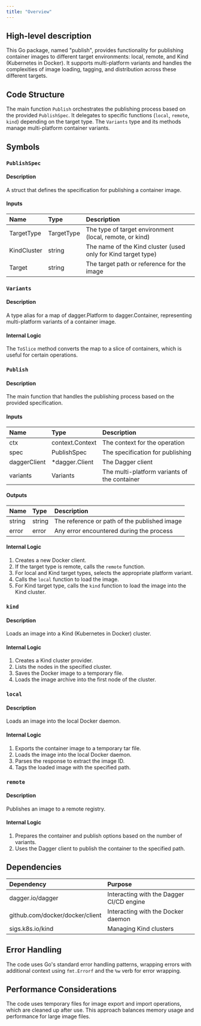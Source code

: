 ```yaml
---
title: "Overview"
---
```


## High-level description
This Go package, named "publish", provides functionality for publishing container images to different target environments: local, remote, and Kind (Kubernetes in Docker). It supports multi-platform variants and handles the complexities of image loading, tagging, and distribution across these different targets.

## Code Structure
The main function `Publish` orchestrates the publishing process based on the provided `PublishSpec`. It delegates to specific functions (`local`, `remote`, `kind`) depending on the target type. The `Variants` type and its methods manage multi-platform container variants.

## Symbols

### `PublishSpec`
#### Description
A struct that defines the specification for publishing a container image.

#### Inputs
| Name | Type | Description |
|:-----|:-----|:------------|
| TargetType | TargetType | The type of target environment (local, remote, or kind) |
| KindCluster | string | The name of the Kind cluster (used only for Kind target type) |
| Target | string | The target path or reference for the image |

### `Variants`
#### Description
A type alias for a map of dagger.Platform to dagger.Container, representing multi-platform variants of a container image.

#### Internal Logic
The `ToSlice` method converts the map to a slice of containers, which is useful for certain operations.

### `Publish`
#### Description
The main function that handles the publishing process based on the provided specification.

#### Inputs
| Name | Type | Description |
|:-----|:-----|:------------|
| ctx | context.Context | The context for the operation |
| spec | PublishSpec | The specification for publishing |
| daggerClient | *dagger.Client | The Dagger client |
| variants | Variants | The multi-platform variants of the container |

#### Outputs
| Name | Type | Description |
|:-----|:-----|:------------|
| string | string | The reference or path of the published image |
| error | error | Any error encountered during the process |

#### Internal Logic
1. Creates a new Docker client.
2. If the target type is remote, calls the `remote` function.
3. For local and Kind target types, selects the appropriate platform variant.
4. Calls the `local` function to load the image.
5. For Kind target type, calls the `kind` function to load the image into the Kind cluster.

### `kind`
#### Description
Loads an image into a Kind (Kubernetes in Docker) cluster.

#### Internal Logic
1. Creates a Kind cluster provider.
2. Lists the nodes in the specified cluster.
3. Saves the Docker image to a temporary file.
4. Loads the image archive into the first node of the cluster.

### `local`
#### Description
Loads an image into the local Docker daemon.

#### Internal Logic
1. Exports the container image to a temporary tar file.
2. Loads the image into the local Docker daemon.
3. Parses the response to extract the image ID.
4. Tags the loaded image with the specified path.

### `remote`
#### Description
Publishes an image to a remote registry.

#### Internal Logic
1. Prepares the container and publish options based on the number of variants.
2. Uses the Dagger client to publish the container to the specified path.

## Dependencies
| Dependency | Purpose |
|:-----------|:--------|
| dagger.io/dagger | Interacting with the Dagger CI/CD engine |
| github.com/docker/docker/client | Interacting with the Docker daemon |
| sigs.k8s.io/kind | Managing Kind clusters |

## Error Handling
The code uses Go's standard error handling patterns, wrapping errors with additional context using `fmt.Errorf` and the `%w` verb for error wrapping.

## Performance Considerations
The code uses temporary files for image export and import operations, which are cleaned up after use. This approach balances memory usage and performance for large image files.